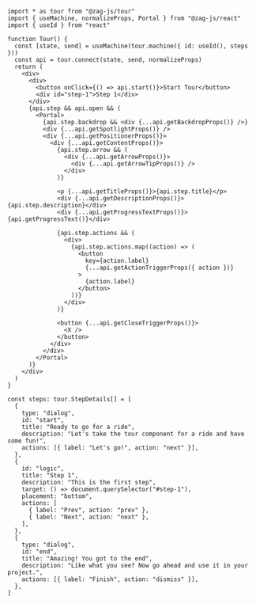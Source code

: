 ```tsx
import * as tour from "@zag-js/tour"
import { useMachine, normalizeProps, Portal } from "@zag-js/react"
import { useId } from "react"

function Tour() {
  const [state, send] = useMachine(tour.machine({ id: useId(), steps }))
  const api = tour.connect(state, send, normalizeProps)
  return (
    <div>
      <div>
        <button onClick={() => api.start()}>Start Tour</button>
        <div id="step-1">Step 1</div>
      </div>
      {api.step && api.open && (
        <Portal>
          {api.step.backdrop && <div {...api.getBackdropProps()} />}
          <div {...api.getSpotlightProps()} />
          <div {...api.getPositionerProps()}>
            <div {...api.getContentProps()}>
              {api.step.arrow && (
                <div {...api.getArrowProps()}>
                  <div {...api.getArrowTipProps()} />
                </div>
              )}

              <p {...api.getTitleProps()}>{api.step.title}</p>
              <div {...api.getDescriptionProps()}>{api.step.description}</div>
              <div {...api.getProgressTextProps()}>{api.getProgressText()}</div>

              {api.step.actions && (
                <div>
                  {api.step.actions.map((action) => (
                    <button
                      key={action.label}
                      {...api.getActionTriggerProps({ action })}
                    >
                      {action.label}
                    </button>
                  ))}
                </div>
              )}

              <button {...api.getCloseTriggerProps()}>
                <X />
              </button>
            </div>
          </div>
        </Portal>
      )}
    </div>
  )
}

const steps: tour.StepDetails[] = [
  {
    type: "dialog",
    id: "start",
    title: "Ready to go for a ride",
    description: "Let's take the tour component for a ride and have some fun!",
    actions: [{ label: "Let's go!", action: "next" }],
  },
  {
    id: "logic",
    title: "Step 1",
    description: "This is the first step",
    target: () => document.querySelector("#step-1"),
    placement: "bottom",
    actions: [
      { label: "Prev", action: "prev" },
      { label: "Next", action: "next" },
    ],
  },
  {
    type: "dialog",
    id: "end",
    title: "Amazing! You got to the end",
    description: "Like what you see? Now go ahead and use it in your project.",
    actions: [{ label: "Finish", action: "dismiss" }],
  },
]
```
